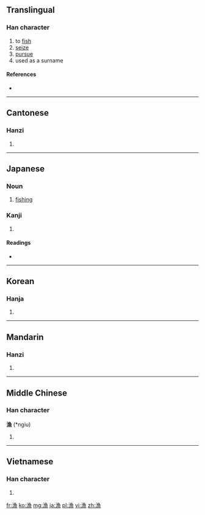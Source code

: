 {{also|渔}}
==Translingual==

===Han character===
{{Han char|rn=85|rad=水|as=11|sn=14|four=3713<sub>6</sub>|canj=水弓田火 (ENWF)}}

# to [[fish]]
# [[seize]]
# [[pursue]]
# used as a surname

====References====
* {{Han ref|kx=0644.210|dkj=18101|dj=1052.050|hdz=31726.100|uh=6F01|ud=28417|bh=BAAE|bd=47790}}

----

==Cantonese==

===Hanzi===
{{yue-hanzi|jyut=|y=yu4|sim=渔}}

# {{defn|Cantonese|sort=水11}}

----

==Japanese==

===Noun===
{{ja-noun|k|hira=りょう|rom=ryō}}

# {{business|lang=ja|skey=りょう}} [[fishing]]

===Kanji===
{{ja-kanji|grade=4|rs=水11}}

# {{defn|Japanese|sort=水11}}

====Readings====
* {{ja-readings|on=[[りょう]] (ryō), [[ぎょ]] (gyo)|kun=[[すなどる]] (sunadoru), [[いさる]] (isaru), [[すなどり]] (sunadori)}}

----

==Korean==

===Hanja===
{{ko-hanja|hangeul=[[어]]|eumhun=|rv=eo|mr=ŏ|y=e}}

# {{defn|Korean|sort=水11}}

----

==Mandarin==

===Hanzi===
{{cmn-hanzi|sim=渔|pin=[[yú]] ([[yu2]])|wg=yü<sup>2</sup>}}

# {{defn|Mandarin|sort=水11}}

----

==Middle Chinese==

===Han character===
'''漁''' (*ngiu)<!--note: asterisk indicates that this character appears more than four times in the Tang Dynasty corpus of literature-->

# {{defn|Middle Chinese|sort=水11}}

----

==Vietnamese==

===Han character===
{{vi-hantu|[[ngư]]|rs=水11}}

# {{defn|Vietnamese|sort=水11}}

[[fr:漁]]
[[ko:漁]]
[[mg:漁]]
[[ja:漁]]
[[pl:漁]]
[[vi:漁]]
[[zh:漁]]